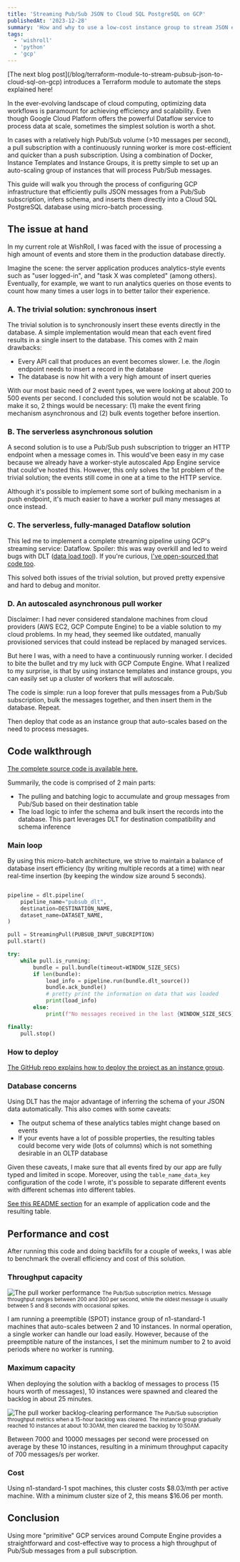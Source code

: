 ```yaml
---
title: 'Streaming Pub/Sub JSON to Cloud SQL PostgreSQL on GCP'
publishedAt: '2023-12-28'
summary: 'How and why to use a low-cost instance group to stream JSON events from Pub/Sub to PostgreSQL running on Cloud SQL.'
tags: 
  - 'wishroll'
  - 'python'
  - 'gcp'
---
```


<Callout emoji="👉">
[The next blog post](/blog/terraform-module-to-stream-pubsub-json-to-cloud-sql-on-gcp)
 introduces a Terraform module to automate the steps explained here!
</Callout>

In the ever-evolving landscape of cloud computing, optimizing data workflows is
paramount for achieving efficiency and scalability. Even though Google Cloud Platform
offers the powerful Dataflow service to process data at scale, sometimes the simplest solution
is worth a shot. 

In cases with a relatively high Pub/Sub volume (>10 messages per second), a pull
subscription with a continuously running worker is more cost-efficient and quicker than
a push subscription. Using a combination of Docker, Instance Templates and Instance
Groups, it is pretty simple to set up an auto-scaling group of instances that will
process Pub/Sub messages.

This guide will walk you through the process of configuring GCP infrastructure that
efficiently pulls JSON messages from a Pub/Sub subscription, infers schema, and inserts
them directly into a Cloud SQL PostgreSQL database using micro-batch processing.

<SubscribeCTA />

## The issue at hand

In my current role at WishRoll, I was faced with the issue of processing a high amount
of events and store them in the production database directly. 

Imagine the scene: the server application produces analytics-style events such as "user
logged-in", and "task X was completed" (among others). Eventually, for example, we want
to run analytics queries on those events to count how many times a user logs in to
better tailor their experience.

### A. The trivial solution: synchronous insert

The trivial solution is to synchronously insert these events directly in the database. A
simple implementation would mean that each event fired results in a single insert to the
database. This comes with 2 main drawbacks:

- Every API call that produces an event becomes slower. I.e. the /login endpoint needs to insert a record in the database
- The database is now hit with a very high amount of insert queries

With our most basic need of 2 event types, we were looking at about 200 to 500 events
per second. I concluded this solution would not be scalable. To make it so, 2 things
would be necessary: (1) make the event firing mechanism asynchronous and (2) bulk events
together before insertion.

### B. The serverless asynchronous solution

A second solution is to use a Pub/Sub push subscription to trigger an HTTP endpoint when
a message comes in. This would've been easy in my case because we already have a
worker-style autoscaled App Engine service that could've hosted this. However, this only
solves the 1st problem of the trivial solution; the events still come in one at a
time to the HTTP service.

Although it's possible to implement some sort of bulking mechanism in a push endpoint,
it's much easier to have a worker pull many messages at once instead.

### C. The serverless, fully-managed Dataflow solution

This led me to implement a complete streaming pipeline using GCP's streaming service:
Dataflow. Spoiler: this was way overkill and led to weird bugs with DLT ([data load
tool](https://dlthub.com/)). If you're curious, [I've open-sourced that code
too](https://github.com/dataroche/pubsub-dataflow-dlt). 

This solved both issues of the trivial solution, but proved pretty expensive and hard to
debug and monitor.

### D. An autoscaled asynchronous pull worker

Disclaimer: I had never considered standalone machines from cloud providers (AWS EC2, GCP Compute
Engine) to be a viable solution to my cloud problems. In my head, they seemed like
outdated, manually provisioned services that could instead be replaced by managed
services.

But here I was, with a need to have a continuously running worker. I decided to bite the
bullet and try my luck with GCP Compute Engine. What I realized to my surprise, is that
by using instance templates and instance groups, you can easily set up a cluster of workers
that will autoscale.

The code is simple: run a loop forever that pulls messages from a Pub/Sub subscription,
bulk the messages together, and then insert them in the database. Repeat.

Then deploy that code as an instance group that auto-scales based on the need to process
messages.

## Code walkthrough

[The complete source code is available here.](https://github.com/dataroche/pubsub-dlt-stream)

Summarily, the code is comprised of 2 main parts:

- The pulling and batching logic to accumulate and group messages from Pub/Sub based on
  their destination table
- The load logic to infer the schema and bulk insert the records into the database. This
  part leverages DLT for destination compatibility and schema inference

### Main loop

By using this micro-batch architecture, we strive to maintain a balance of database
insert efficiency (by writing multiple records at a time) with near real-time insertion
(by keeping the window size around 5 seconds). 

```python

pipeline = dlt.pipeline(
    pipeline_name="pubsub_dlt",
    destination=DESTINATION_NAME,
    dataset_name=DATASET_NAME,
)

pull = StreamingPull(PUBSUB_INPUT_SUBCRIPTION)
pull.start()

try:
    while pull.is_running:
        bundle = pull.bundle(timeout=WINDOW_SIZE_SECS)
        if len(bundle):
            load_info = pipeline.run(bundle.dlt_source())
            bundle.ack_bundle()
            # pretty print the information on data that was loaded
            print(load_info)
        else:
            print(f"No messages received in the last {WINDOW_SIZE_SECS} seconds")

finally:
    pull.stop()

```

### How to deploy

[The GitHub repo explains how to deploy the project as an instance group](https://github.com/dataroche/pubsub-dlt-stream?tab=readme-ov-file#example-deployment-as-a-gcp-instance-group).

### Database concerns

Using DLT has the major advantage of inferring the schema of your JSON data
automatically. This also comes with some caveats:

- The output schema of these analytics tables might change based on events
- If your events have a lot of possible properties, the resulting tables could become
  very wide (lots of columns) which is not something desirable in an OLTP database

Given these caveats, I make sure that all events fired by our app are fully typed and
limited in scope. Moreover, using the `table_name_data_key` configuration of the code I
wrote, it's possible to separate different events with different schemas into different
tables.

[See this README
section](https://github.com/dataroche/pubsub-dlt-stream?tab=readme-ov-file#output-table-format)
for an example of application code and the resulting table.

## Performance and cost

After running this code and doing backfills for a couple of weeks, I was able to
benchmark the overall efficiency and cost of this solution.

### Throughput capacity

<img
  src="/images/streaming-pubsub/pubsub_performance.png"
  alt="The pull worker performance"
/>
<small> 
The Pub/Sub subscription metrics. Message throughput ranges between 200 and 300
per second, while the oldest message is usually between 5 and 8 seconds with occasional spikes.
</small>

I am running a preemptible (SPOT) instance group of n1-standard-1 machines that
auto-scales between 2 and 10 instances. In normal operation, a single worker can handle
our load easily. However, because of the preemptible nature of the instances, I set the
minimum number to 2 to avoid periods where no worker is running.

### Maximum capacity

When deploying the solution with a backlog of messages to process (15 hours worth of
messages), 10 instances were spawned and cleared the backlog in about 25 minutes.

<img src="/images/streaming-pubsub/pubsub_backlog_performance.png" alt="The pull worker
  backlog-clearing performance" /> 
<small> 
The Pub/Sub subscription throughput metrics when a 15-hour backlog was cleared. The
instance group gradually reached 10 instances at about 10:30AM, then cleared the
backlog by 10:50AM.
</small>

Between 7000 and 10000 messages per second were processed on average by these 10
instances, resulting in a minimum throughput capacity of 700 messages/s per worker.

### Cost

Using n1-standard-1 spot machines, this cluster costs $8.03/mth per active machine. With
a minimum cluster size of 2, this means $16.06 per month.

## Conclusion

Using more "primitive" GCP services around Compute Engine provides a straightforward and
cost-effective way to process a high throughput of Pub/Sub messages from a pull
subscription.


